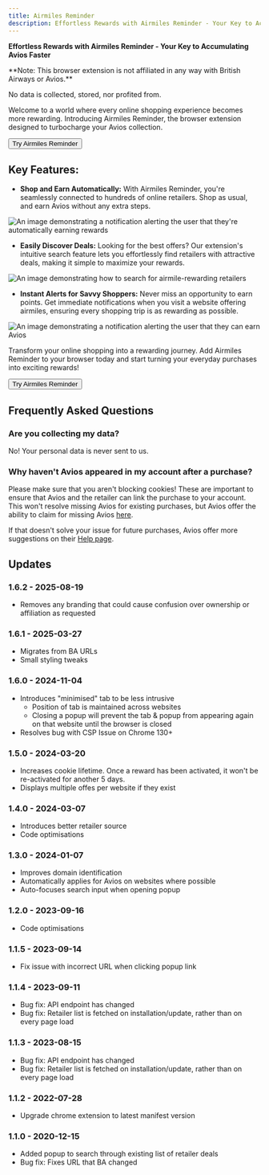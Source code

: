 ```yaml
---
title: Airmiles Reminder
description: Effortless Rewards with Airmiles Reminder - Your Key to Accumulating Avios Faster
---
```


**Effortless Rewards with Airmiles Reminder - Your Key to Accumulating Avios Faster**

<Alert type="info">
  **Note: This browser extension is not affiliated in any way with British Airways or Avios.**

  No data is collected, stored, nor profited from.
</Alert>

Welcome to a world where every online shopping experience becomes more rewarding. Introducing Airmiles Reminder, the browser extension designed to turbocharge your Avios collection.

<Button center className="mx-auto" href="https://chromewebstore.google.com/detail/avios-reminder/lkcogehgaekpbdgbhalkdijfdbgliecl">Try Airmiles Reminder</Button>

## Key Features:

* **Shop and Earn Automatically:** With Airmiles Reminder, you're seamlessly connected to hundreds of online retailers. Shop as usual, and earn Avios without any extra steps.

<Image alt="An image demonstrating a notification alerting the user that they're automatically earning rewards" height={280} src="/apps/airmiles-reminder/screenshot-1.png" width={440} />

* **Easily Discover Deals:** Looking for the best offers? Our extension's intuitive search feature lets you effortlessly find retailers with attractive deals, making it simple to maximize your rewards.

<Image alt="An image demonstrating how to search for airmile-rewarding retailers" height={280} src="/apps/airmiles-reminder/screenshot-3.png" width={440} />

* **Instant Alerts for Savvy Shoppers:** Never miss an opportunity to earn points. Get immediate notifications when you visit a website offering airmiles, ensuring every shopping trip is as rewarding as possible.

<Image alt="An image demonstrating a notification alerting the user that they can earn Avios" height={280} src="/apps/airmiles-reminder/screenshot-2.png" width={440} />

Transform your online shopping into a rewarding journey. Add Airmiles Reminder to your browser today and start turning your everyday purchases into exciting rewards!

<Button className="mx-auto" center href="https://chromewebstore.google.com/detail/avios-reminder/lkcogehgaekpbdgbhalkdijfdbgliecl">Try Airmiles Reminder</Button>


## Frequently Asked Questions

### Are you collecting my data?

No! Your personal data is never sent to us.

### Why haven't Avios appeared in my account after a purchase?

Please make sure that you aren't blocking cookies! These are important to ensure that Avios and the retailer can link the purchase to your account. This won't resolve missing Avios for existing purchases, but Avios offer the ability to claim for missing Avios [here](https://shopping.ba.com/my-account/missing-avios/).

If that doesn't solve your issue for future purchases, Avios offer more suggestions on their [Help page](https://www.avios.com/en-GB/help).

## Updates

### 1.6.2 - 2025-08-19

-   Removes any branding that could cause confusion over ownership or affiliation as requested

### 1.6.1 - 2025-03-27

* Migrates from BA URLs
* Small styling tweaks

### 1.6.0 - 2024-11-04

* Introduces "minimised" tab to be less intrusive
  * Position of tab is maintained across websites
  * Closing a popup will prevent the tab & popup from appearing again on that website until the browser is closed
* Resolves bug with CSP Issue on Chrome 130+

### 1.5.0 - 2024-03-20

* Increases cookie lifetime. Once a reward has been activated, it won't be re-activated for another 5 days.
* Displays multiple offes per website if they exist

### 1.4.0 - 2024-03-07

* Introduces better retailer source
* Code optimisations

### 1.3.0 - 2024-01-07

* Improves domain identification
* Automatically applies for Avios on websites where possible
* Auto-focuses search input when opening popup

### 1.2.0 - 2023-09-16

* Code optimisations

### 1.1.5 - 2023-09-14

* Fix issue with incorrect URL when clicking popup link

### 1.1.4 - 2023-09-11

* Bug fix: API endpoint has changed
* Bug fix: Retailer list is fetched on installation/update, rather than on every page load



### 1.1.3 - 2023-08-15

* Bug fix: API endpoint has changed
* Bug fix: Retailer list is fetched on installation/update, rather than on every page load


### 1.1.2 - 2022-07-28

* Upgrade chrome extension to latest manifest version

### 1.1.0 - 2020-12-15

* Added popup to search through existing list of retailer deals
* Bug fix: Fixes URL that BA changed